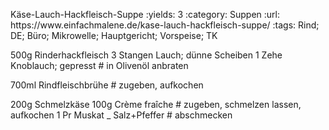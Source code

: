 Käse-Lauch-Hackfleisch-Suppe
:yields: 3
:category: Suppen
:url: https://www.einfachmalene.de/kase-lauch-hackfleisch-suppe/
:tags: Rind; DE; Büro; Mikrowelle; Hauptgericht; Vorspeise; TK

500g Rinderhackfleisch
3 Stangen Lauch; dünne Scheiben
1 Zehe Knoblauch; gepresst
# in Olivenöl anbraten

700ml Rindfleischbrühe
# zugeben, aufkochen

200g Schmelzkäse
100g Crème fraîche
# zugeben, schmelzen lassen, aufkochen
1 Pr Muskat
_ Salz+Pfeffer
# abschmecken
